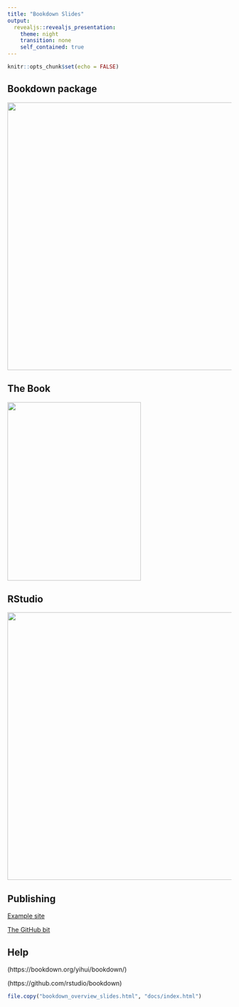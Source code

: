```yaml
---
title: "Bookdown Slides"
output: 
  revealjs::revealjs_presentation:
    theme: night
    transition: none
    self_contained: true
---
```


```r
knitr::opts_chunk$set(echo = FALSE)
```

## Bookdown package

<img src="images/bookdown_website.png" height="600px" />

## The Book

<img src="images/bookdown_book.png" height="400px" width="300px" />

## RStudio

<img src="images/bookdown_rstudio.png" height="600px"  />

## Publishing

[Example site](https://ianhandel.github.io/plotting-with-r/building.html)

[The GitHub bit](https://github.com/ianhandel/plotting-with-r)

## Help

(https://bookdown.org/yihui/bookdown/)

(https://github.com/rstudio/bookdown)

```r

file.copy("bookdown_overview_slides.html", "docs/index.html")



```

